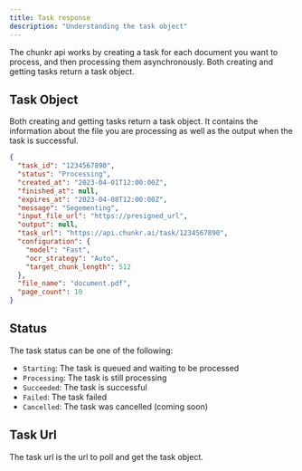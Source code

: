 ```yaml
---
title: Task response
description: "Understanding the task object"
---
```

The chunkr api works by creating a task for each document you want to process, and then processing them asynchronously.
Both creating and getting tasks return a task object. 

## Task Object

Both creating and getting tasks return a task object. 
It contains the information about the file you are processing as well as the output when the task is successful.

```json
{
  "task_id": "1234567890",
  "status": "Processing",
  "created_at": "2023-04-01T12:00:00Z",
  "finished_at": null,
  "expires_at": "2023-04-08T12:00:00Z",
  "message": "Segementing",
  "input_file_url": "https://presigned_url",
  "output": null,
  "task_url": "https://api.chunkr.ai/task/1234567890",
  "configuration": {
    "model": "Fast",
    "ocr_strategy": "Auto",
    "target_chunk_length": 512
  },
  "file_name": "document.pdf",
  "page_count": 10
}
```

## Status

The task status can be one of the following:

- `Starting`: The task is queued and waiting to be processed
- `Processing`: The task is still processing
- `Succeeded`: The task is successful
- `Failed`: The task failed
- `Cancelled`: The task was cancelled (coming soon)

## Task Url

The task url is the url to poll and get the task object.




